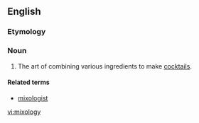 ==English==

===Etymology===
{{suffix|mix|ology}}

===Noun===
{{en-noun|-|mixologies}}

# {{slang}} The art of combining various ingredients to make [[cocktail]]s.

====Related terms====
* [[mixologist]]

[[vi:mixology]]